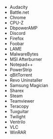 - Audacity
- Battle.net
- Chrome
- CPU-Z
- DbpowerAMP
- Discord
- Firefox
- Foobar
- LAME
- MalwareBytes
- MSI Afterburner
- Notepad++
- PowerStrip
- qBitTorrent
- Revo Uninstaller
- Samsung Magician
- Sharex
- Steam
- Teamviewer
- Teracopy
- Tuxguitar
- Twilight
- Ventrilo
- VLC
- WinRAR